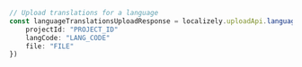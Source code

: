 ```typescript index.ts
// Upload translations for a language
const languageTranslationsUploadResponse = localizely.uploadApi.languageTranslationsUpload({
    projectId: "PROJECT_ID"
    langCode: "LANG_CODE"
    file: "FILE"
})
```